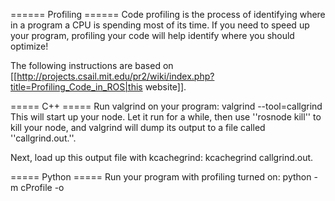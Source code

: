 ====== Profiling ======
Code profiling is the process of identifying where in a program a CPU is spending most of its time. If you need to speed up your program, profiling your code will help identify where you should optimize!

The following instructions are based on [[http://projects.csail.mit.edu/pr2/wiki/index.php?title=Profiling_Code_in_ROS|this website]].

===== C++ =====
Run valgrind on your program:
  valgrind --tool=callgrind <executable name>
This will start up your node. Let it run for a while, then use ''rosnode kill'' to kill your node, and valgrind will dump its output to a file called ''callgrind.out.<pid>''.

Next, load up this output file with kcachegrind:
  kcachegrind callgrind.out.<pid>

===== Python =====
Run your program with profiling turned on:
  python -m cProfile -o <profile file name> <script>.py

Same as the C++ instructions, let it run for a while and then use rosnode kill to kill your node. The output will be dumped to ''<profile file name>''.

View the output in kcachegrind:
  pyprof2calltree -i <profile file name> -k
  
====== Notes on Optimizing Code ======
Profiling does not tell you whether or not you should optimize your code, it only tells you **where** optimizing would do the most help. Only profile your code if you notice your program is running with a much higher CPU usage than what you would expect (or just for fun if you're curious). There's no need to profile every program you write.

The control system is a good example here. Profiling the program at at its current state (1/2/2017) reveals that 87% of the time the control system is running its main update function which calculates what values to send to the thrusters. This is unsurprising. Within this function, 41% of the time is spent reloading the PID parameters from the parameter server, 30% of the time is spent in the r3D() function, while the remaining 29% is doing the rest of the control calculations.

Seeing this, one might think //"OMG, reloading the PID parameters every cycle is so wasteful! We should cut that out now!"//. However, it's important to keep this in perspective, the control system uses a grand total of 2.3% of my machine's computing resources. Sure, a large chunk of that 2.3% is spent reloading PID parameters, but who cares? If someday we are really strapped for CPU resources we can modify the program to reload parameters in a timer callback (so we can have it occur less often), and then look how we can optimize the r3D() function.

Just because you can optimize doesn't mean it's worth the effort. Remember, the control system is just a drop in the bucket compared to the vision processing system. Look at the overall CPU usage of a node relative to all others to determine if optimization is warranted.

====== Profiling Caveats ======
[[http://yosefk.com/blog/how-profilers-lie-the-cases-of-gprof-and-kcachegrind.html|Here]] is a great article on how profilers can lie to us.